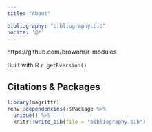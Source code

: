 ```yaml
---
title: "About"

bibliography: "bibliography.bib"
nocite: '@*'
---
```


https://github.com/brownhr/r-modules

Built with R `r getRversion()`

## Citations & Packages

```r
library(magrittr)
renv::dependencies()$Package %>% 
  unique() %>%
  knitr::write_bib(file = "bibliography.bib")

```


<font size="-1">

<div id="refs"></div>

</font>